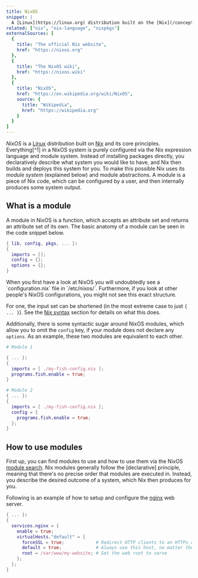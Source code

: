 ```yaml
---
title: NixOS
snippet: |
  A [Linux](https://linux.org) distribution built on the [Nix](/concepts/nix) package manager and guided by Nix's core principles
related: ["nix", "nix-language", "nixpkgs"]
externalSources: [
  {
    title: "The official Nix website",
    href: "https://nixos.org"
  },
  {
    title: "The NixOS wiki",
    href: "https://nixos.wiki"
  },
  {
    title: "NixOS",
    href: "https://en.wikipedia.org/wiki/NixOS",
    source: {
      title: "Wikipedia",
      href: "https://wikipedia.org"
    }
  }
]
---
```


*NixOS* is a [Linux] distribution built on [Nix] and its core principles.
Everything[^1] in a NixOS system is purely configured via the Nix expression language and module system.
Instead of installing packages directly, you declaratively describe what system you would like to have, and Nix then builds and deploys this system for you.
To make this possible Nix uses its *module system* (explained below) and module abstractions.
A module is a piece of Nix code, which can be configured by a user, and then internally produces some system output.

## What is a module

A module in NixOS is a function, which accepts an attribute set and returns an attribute set of its own.
The basic anatomy of a module can be seen in the code snippet below.

```nix
{ lib, config, pkgs, ... }:
{
  imports = [];
  config = {};
  options = {};
}
```


<Admonition title="Why does my configuration.nix look different?" kind="info" id="why-harmonic" client:load>
When you first have a look at NixOS you will undoubtedly see a `configuration.nix` file in `/etc/nixos/`.
Furthermore, if you look at other people's NixOS configurations, you might not see this exact structure.

For one, the input set can be shortened (in the most extreme case to just `{ ... }`).
See the [Nix syntax](/concepts/nix#basic_syntax) section for details on what this does.

Additionally, there is some syntactic sugar around NixOS modules, which allow you to omit the `config` key, if your module does not declare any `options`.
As an example, these two modules are equivalent to each other.

```nix
# Module 1

{ ... }:
{
  imports = [ ./my-fish-config.nix ];
  programs.fish.enable = true;
}

# Module 2
{ ... }:
{
  imports = [ ./my-fish-config.nix ];
  config = {
    programs.fish.enable = true;
  };
}
```
</Admonition>

## How to use modules

First up, you can find modules to use and how to use them via the NixOS [module search].
Nix modules generally follow the [declarative] principle, meaning that there's no precise order that modules are executed in.
Instead, you describe the desired outcome of a system, which Nix then produces for you.

Following is an example of how to setup and configure the [nginx] web server.

```nix
{ ... }:
{
  services.nginx = {
    enable = true;
    virtualHosts."default" = {
      forceSSL = true;            # Redirect HTTP clients to an HTTPs connection
      default = true;             # Always use this host, no matter the host name
      root = /var/www/my-website; # Set the web root to serve
    };
  };
}
```

[linux]: https://linux.org
[nix]: /concepts/nix
[module search]: https://search.nixos.org/options
[nginx]: https://nginx.org
